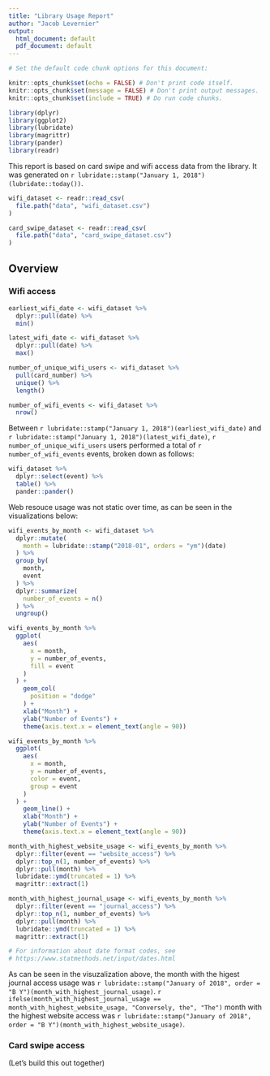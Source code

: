 ```yaml
---
title: "Library Usage Report"
author: "Jacob Levernier"
output:
  html_document: default
  pdf_document: default
---
```


```r
# Set the default code chunk options for this document:

knitr::opts_chunk$set(echo = FALSE) # Don't print code itself.
knitr::opts_chunk$set(message = FALSE) # Don't print output messages.
knitr::opts_chunk$set(include = TRUE) # Do run code chunks.
```

```r
library(dplyr)
library(ggplot2)
library(lubridate)
library(magrittr)
library(pander)
library(readr)
```

This report is based on card swipe and wifi access data from the library. It was generated on `r lubridate::stamp("January 1, 2018")(lubridate::today())`.

```r
wifi_dataset <- readr::read_csv(
  file.path("data", "wifi_dataset.csv")
)

card_swipe_dataset <- readr::read_csv(
  file.path("data", "card_swipe_dataset.csv")
)
```

## Overview

### Wifi access

```r
earliest_wifi_date <- wifi_dataset %>% 
  dplyr::pull(date) %>% 
  min()

latest_wifi_date <- wifi_dataset %>% 
  dplyr::pull(date) %>% 
  max()

number_of_unique_wifi_users <- wifi_dataset %>% 
  pull(card_number) %>% 
  unique() %>% 
  length()

number_of_wifi_events <- wifi_dataset %>% 
  nrow()
```

Between `r lubridate::stamp("January 1, 2018")(earliest_wifi_date)` and `r lubridate::stamp("January 1, 2018")(latest_wifi_date)`, `r number_of_unique_wifi_users` users performed a total of `r number_of_wifi_events` events, broken down as follows:

```r
wifi_dataset %>% 
  dplyr::select(event) %>% 
  table() %>% 
  pander::pander()
```

Web resouce usage was not static over time, as can be seen in the visualizations below:

```r

wifi_events_by_month <- wifi_dataset %>% 
  dplyr::mutate(
    month = lubridate::stamp("2018-01", orders = "ym")(date)
  ) %>%
  group_by(
    month,
    event
  ) %>% 
  dplyr::summarize(
    number_of_events = n()
  ) %>% 
  ungroup()

wifi_events_by_month %>% 
  ggplot(
    aes(
      x = month,
      y = number_of_events,
      fill = event
    )
  ) + 
    geom_col(
      position = "dodge"
    ) + 
    xlab("Month") + 
    ylab("Number of Events") +
    theme(axis.text.x = element_text(angle = 90))

wifi_events_by_month %>% 
  ggplot(
    aes(
      x = month,
      y = number_of_events,
      color = event,
      group = event
    )
  ) + 
    geom_line() + 
    xlab("Month") + 
    ylab("Number of Events") +
    theme(axis.text.x = element_text(angle = 90))

month_with_highest_website_usage <- wifi_events_by_month %>% 
  dplyr::filter(event == "website_access") %>% 
  dplyr::top_n(1, number_of_events) %>% 
  dplyr::pull(month) %>% 
  lubridate::ymd(truncated = 1) %>% 
  magrittr::extract(1)

month_with_highest_journal_usage <- wifi_events_by_month %>% 
  dplyr::filter(event == "journal_access") %>% 
  dplyr::top_n(1, number_of_events) %>% 
  dplyr::pull(month) %>% 
  lubridate::ymd(truncated = 1) %>% 
  magrittr::extract(1)

# For information about date format codes, see
# https://www.statmethods.net/input/dates.html


```

As can be seen in the visuzalization above, the month with the higest journal access usage was `r lubridate::stamp("January of 2018", order = "B Y")(month_with_highest_journal_usage)`. `r ifelse(month_with_highest_journal_usage == month_with_highest_website_usage, "Conversely, the", "The")` month with the highest website access was `r lubridate::stamp("January of 2018", order = "B Y")(month_with_highest_website_usage)`.

### Card swipe access

(Let's build this out together)



